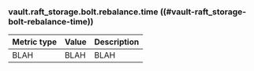### vault.raft_storage.bolt.rebalance.time ((#vault-raft_storage-bolt-rebalance-time))

Metric type | Value | Description
----------- | ----- | -----------
BLAH     | BLAH    | BLAH